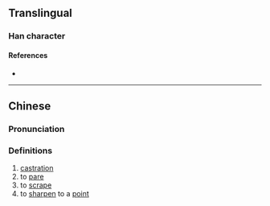 {{character info/new}}
==Translingual==

===Han character===
{{Han char|rn=18|rad=刀|as=10|sn=12|four=|canj=YKLN|ids=⿰虔刂}}

====References====
* {{Han ref|kx=0142.410|hdz=10350.010|uh=34FA|ud=13562}}

----

==Chinese==
{{zh-forms}}

===Pronunciation===
{{zh-pron
|m=jiān
|c=gin1,gin6,kin4
|mc=y
|oc=
|ma=
|cat=n,v
}}

===Definitions===
{{zh-hanzi}}

# [[castration]]
# to [[pare]]
# to [[scrape]]
# to [[sharpen]] to a [[point]]